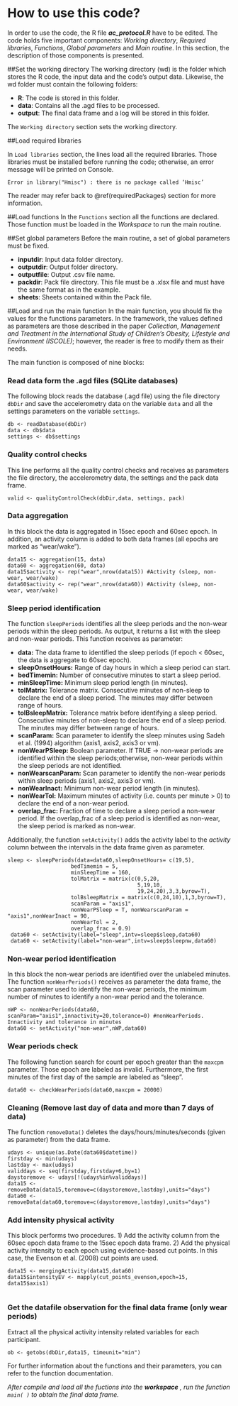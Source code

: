 # How to use this code? {#howto}

In order to use the code, the R file ***ac\_protocol.R*** have to be edited. The code holds five important components: *Working directory*, *Required libraries*, *Functions*, *Global parameters* and *Main routine*. In this section, the description of those components is presented.

##Set the working directory
The working directory (wd) is the folder which stores the R code, the input data and the code's output data. Likewise, the wd folder must contain the following folders:

 - **R**: The code is stored in this folder.
 - **data**: Contains all the .agd files to be processed.
 - **output**: The final data frame and a log will be stored in this folder.

The `Working directory` section sets the working directory.

##Load required libraries

In `Load libraries` section, the lines load all the required libraries. Those libraries must be installed before running the code; otherwise, an error message will be printed on Console. 

    Error in library("Hmisc") : there is no package called ‘Hmisc’

The reader may refer back to \@ref(requiredPackages) section for more information.

##Load functions
In the `Functions` section all the functions are declared. Those function must be loaded in the *Workspace* to run the main routine.

##Set global parameters
Before the main routine, a set of global parameters must be fixed.

- **inputdir**: Input data folder directory.
- **outputdir**: Output folder directory.
- **outputfile**: Output .csv file name.
- **packdir**: Pack file directory. This file must be a .xlsx file and must have the same format as in the example.
- **sheets**: Sheets contained within the Pack file.

##Load and run the main function
In the main function, you should fix the values for the functions parameters. In the framework, the values defined as parameters are those described in the paper *Collection, Management and Treatment in the International Study of Children's Obesity, Lifestyle and Environment (ISCOLE)*; however, the reader is free to modify them as their needs.

The main function is composed of nine blocks:

### Read data form the .agd files (SQLite databases)

The following block reads the database (.agd file) using the file directory `dbDir` and save the accelerometry data on the variable `data` and all the settings parameters on the variable `settings`.

    db <- readDatabase(dbDir)
    data <- db$data
    settings <- db$settings

### Quality control checks

This line performs all the quality control checks and receives as parameters the file directory, the accelerometry data, the settings and the pack data frame.

	valid <- qualityControlCheck(dbDir,data, settings, pack)

### Data aggregation

In this block the data is aggregated in 15sec epoch and 60sec epoch. In addition, an activity column is added to both data frames (all epochs are marked as "wear/wake").

	data15 <- aggregation(15, data)
    data60 <- aggregation(60, data)
    data15$activity <- rep("wear",nrow(data15)) #Activity (sleep, non-wear, wear/wake)
    data60$activity <- rep("wear",nrow(data60)) #Activity (sleep, non-wear, wear/wake)

### Sleep period identification
	
The function `sleepPeriods` identifies all the sleep periods and the non-wear periods within the sleep periods. As output, it returns a list with the sleep and non-wear periods. This function receives as parameter:
		
- **data:** The data frame to identified the sleep periods (if epoch < 60sec, the data is aggregate to 60sec epoch).
- **sleepOnsetHours:** Range of day hours in which a sleep period can start.
- **bedTimemin:** Number of consecutive minutes to start a sleep period.
- **minSleepTime:** Minimum sleep period length (in minutes).
- **tolMatrix:** Tolerance matrix. Consecutive minutes of non-sleep to declare the end of a sleep period. The minutes may differ between range of hours.
- **tolBsleepMatrix:** Tolerance matrix before identifying a sleep period. Consecutive minutes of non-sleep to declare the end of a sleep period. The minutes may differ between range of hours.
- **scanParam:** Scan parameter to identify the sleep minutes using Sadeh et al. (1994) algorithm (axis1, axis2, axis3 or vm).
- **nonWearPSleep:** Boolean parameter. If TRUE -> non-wear periods are identified within the sleep periods;otherwise, non-wear periods within the sleep periods are not identified.
- **nonWearscanParam:** Scan parameter to identify the non-wear periods within sleep periods (axis1, axis2, axis3 or vm).
- **nonWearInact:** Minimum non-wear period length (in minutes).
- **nonWearTol:** Maximum minutes of activity (i.e. counts per minute > 0) to declare the end of a non-wear period.
- **overlap\_frac:** Fraction of time to declare a sleep period a non-wear period. If the overlap_frac of a sleep period is identified as non-wear, the sleep period is marked as non-wear.

Additionally, the function `setActivity()` adds the activity label to the *activity* column between the intervals in the data frame given as parameter.

	sleep <- sleepPeriods(data=data60,sleepOnsetHours= c(19,5),
						bedTimemin = 5,
						minSleepTime = 160,
						tolMatrix = matrix(c(0,5,20,
                                             5,19,10,
                                             19,24,20),3,3,byrow=T),
                        tolBsleepMatrix = matrix(c(0,24,10),1,3,byrow=T),
                        scanParam = "axis1",
                        nonWearPSleep = T, nonWearscanParam = "axis1",nonWearInact = 90, 
						nonWearTol = 2,
                        overlap_frac = 0.9)
	 data60 <- setActivity(label="sleep",intv=sleep$sleep,data60)
	 data60 <- setActivity(label="non-wear",intv=sleep$sleepnw,data60)

### Non-wear period identification

In this block the non-wear periods are identified over the unlabeled minutes. The function `nonWearPeriods()` receives as parameter the data frame, the scan parameter used to identify the non-wear periods, the minimum number of minutes to identify a non-wear period and the tolerance.

    nWP <- nonWearPeriods(data60, scanParam="axis1",innactivity=20,tolerance=0) #nonWearPeriods. Innactivity and tolerance in minutes
    data60 <- setActivity("non-wear",nWP,data60)

### Wear periods check

The following function search for count per epoch greater than the `maxcpm` parameter. Those epoch are labeled as invalid. Furthermore, the first minutes of the first day of the sample are labeled as "sleep".

	data60 <- checkWearPeriods(data60,maxcpm = 20000)

### Cleaning (Remove last day of data and more than 7 days of data)

The function `removeData()` deletes the days/hours/minutes/seconds (given as parameter) from the data frame.

	udays <- unique(as.Date(data60$datetime))
    firstday <- min(udays)
    lastday <- max(udays)
    validdays <- seq(firstday,firstday+6,by=1) 
    daystoremove <- udays[!(udays%in%validdays)]
    data15 <- removeData(data15,toremove=c(daystoremove,lastday),units="days") 
    data60 <- removeData(data60,toremove=c(daystoremove,lastday),units="days") 

### Add intensity physical activity

This block performs two procedures. 1) Add the activity column from the 60sec epoch data frame to the 15sec epoch data frame. 2) Add the physical activity intensity to each epoch using evidence-based cut points. In this case, the Evenson et al. (2008) cut points are used.

    data15 <- mergingActivity(data15,data60)
    data15$intensityEV <- mapply(cut_points_evenson,epoch=15, data15$axis1)
	   

### Get the datafile observation for the final data frame (only wear periods)
	
Extract all the physical activity intensity related variables for each participant.
	      
	ob <- getobs(dbDir,data15, timeunit="min")


For further information about the functions and their parameters, you can refer to the function documentation.



*After compile and load all the fuctions into the* ***workspace*** *, run the function `main( )` to obtain the final data frame.*

